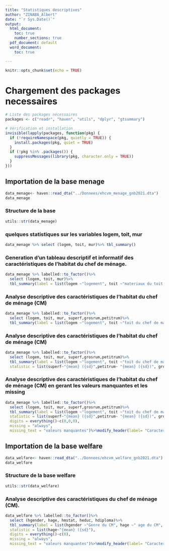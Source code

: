 ```yaml
---
title: "Statistiques descriptives"
author: "ZINABA_Albert"
date: "`r Sys.Date()`"
output:
  html_document:
    toc: true
    number_sections: true
  pdf_document: default
  word_document:
    toc: true

---
```


```r
knitr::opts_chunk$set(echo = TRUE)
```

# Chargement des packages necessaires 

```r
# Liste des packages nécessaires
packages <- c("readr", "haven", "utils", "dplyr", "gtsummary")

# Vérification et installation
invisible(lapply(packages, function(pkg) {
  if (!requireNamespace(pkg, quietly = TRUE)) {
    install.packages(pkg, quiet = TRUE)  
  }
  if (!pkg %in% .packages()) {  
    suppressMessages(library(pkg, character.only = TRUE))
  }
}))
```



## Importation de la base menage

```r
data_menage<- haven::read_dta("../Donnees/ehcvm_menage_gnb2021.dta")
data_menage
```


### Structure de la base

```r
utils::str(data_menage)
```

### quelques statistiques sur les variables logem, toit, mur
```r
data_menage %>% select (logem, toit, mur)%>% tbl_summary()

```
 

### Generation d'un tableau descriptif et informatif des caractéristiques de l'habitat du chef de ménage.
```r
data_menage %>% labelled::to_factor()%>%
  select (logem, toit, mur)%>% 
  tbl_summary(label = list(logem ~"logement", toit ~"materiaux du toit du chef de manage", mur~ "mur de la maison"))%>%modify_header(label= "Caracteristique de l'habitat du CM")
```



### Analyse descriptive des caractéristiques de l'habitat du chef de ménage (CM)

```r
data_menage %>% labelled::to_factor()%>%
  select (logem, toit, mur, superf,grosrum,petitrum)%>% 
  tbl_summary(label = list(logem ~"logement", toit ~"toit du chef de manage", mur~ "mur de la maison", superf ~"superficie", grosrum ~"gros rumunants", petitrum ~ "pétits rumunants"))%>%modify_header(label= "Caracteristique de l'habitat du CM")
```

### Analyse descriptive des caractéristiques de l'habitat du chef de ménage (CM)

```r
data_menage %>% labelled::to_factor()%>%
  select (logem, toit, mur, superf,grosrum,petitrum)%>% 
  tbl_summary(label = list(logem ~"logement", toit ~"toit du chef de manage", mur~ "mur de la maison", superf ~"superficie", grosrum ~"gros rumunants", petitrum ~ "pétits rumunants"), 
  statistic = list(superf~"{mean} ({sd}",petitrum~ "{mean} ({sd})", grosrum ~ "{mean} ({sd})") )%>%modify_header(label= "Caracteristique de l'habitat du CM")
```


### Analyse descriptive des caractéristiques de l'habitat du chef de ménage (CM) en gerant les valeurs manquantes et les missing

```r
data_menage %>% labelled::to_factor()%>%
  select (logem, toit, mur, superf,grosrum,petitrum)%>% 
  tbl_summary(label = list(logem ~"logement", toit ~"toit du chef de manage", mur~ "mur de la maison", superf ~"superficie", grosrum ~"gros rumunants", petitrum ~ "pétits rumunants"), 
  statistic = list(superf~"{mean} ({sd}",petitrum~ "{mean} ({sd})", grosrum ~ "{mean} ({sd})"),
  digits = everything()~c(0,0,0),
  missing = "always",
  missing_text = "valeurs manquantes")%>%modify_header(label= "Caracteristique de l'habitat du CM")
```


## Importation de la base welfare

```r
data_welfare<- haven::read_dta("../Donnees/ehcvm_welfare_gnb2021.dta")
data_welfare
```


### Structure de la base welfare

```r
utils::str(data_welfare)
```



### Analyse descriptive des caractéristiques du chef de ménage (CM).

```r
data_welfare %>% labelled::to_factor()%>%
  select (hgender, hage, hmstat, heduc, hdiploma)%>% 
  tbl_summary(label = list(hgender ~"Genre du CM", hage ~" age du CM", hmstat~ "statut matrimonial du CM", heduc ~"niveau d'education du CM", hdiploma ~"diplome du CM"), 
  statistic = list(hage~"{mean} ({sd}"),
  digits = everything()~c(0),
  missing = "always",
  missing_text = "valeurs manquantes")%>%modify_header(label= "Caracteristique du CM")

```

